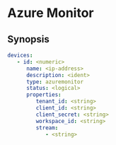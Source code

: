 # Azure Monitor

## Synopsis

```yaml
devices:
   - id: <numeric>
      name: <ip-address>
      description: <ident>
      type: azuremonitor
      status: <logical>
      properties:
         tenant_id: <string>
         client_id: <string>
         client_secret: <string>
         workspace_id: <string>
         stream:
            - <string>

```
